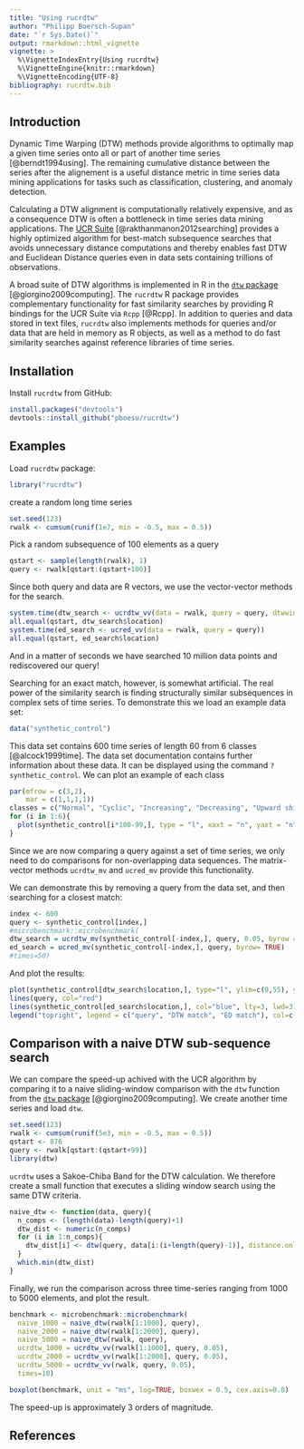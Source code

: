 ```yaml
---
title: "Using rucrdtw"
author: "Philipp Boersch-Supan"
date: "`r Sys.Date()`"
output: rmarkdown::html_vignette
vignette: >
  %\VignetteIndexEntry{Using rucrdtw}
  %\VignetteEngine{knitr::rmarkdown}
  %\VignetteEncoding{UTF-8}
bibliography: rucrdtw.bib
---
```


## Introduction
Dynamic Time Warping (DTW) methods provide algorithms to optimally map a given time series onto all or part of another time series [@berndt1994using]. The remaining cumulative distance between the series after the alignement is a useful distance metric in time series data mining applications for tasks such as classification, clustering, and anomaly detection. 

Calculating a DTW alignment is computationally relatively expensive, and as a consequence DTW is often a bottleneck in time series data mining applications. The [UCR Suite](http://www.cs.ucr.edu/~eamonn/UCRsuite.html) [@rakthanmanon2012searching] provides a highly optimized algorithm for best-match subsequence searches that avoids unnecessary distance computations and thereby enables fast DTW and Euclidean Distance queries even in data sets containing trillions of observations.
  
  A broad suite of DTW algorithms is implemented in R in the [`dtw` package](https://CRAN.R-project.org/package=dtw) [@giorgino2009computing]. The `rucrdtw` R package provides complementary functionality for fast similarity searches by providing R bindings for the UCR Suite via `Rcpp` [@Rcpp]. In addition to queries and data stored in text files, `rucrdtw` also implements methods for queries and/or data that are held in memory as R objects, as well as a method to do fast similarity searches against reference libraries of time series.

## Installation
Install `rucrdtw` from GitHub:

```r
install.packages("devtools")
devtools::install_github("pboesu/rucrdtw")
```

## Examples

Load `rucrdtw` package:
```r
library("rucrdtw")
```


create a random long time series
```r
set.seed(123)
rwalk <- cumsum(runif(1e7, min = -0.5, max = 0.5))
```
Pick a random subsequence of 100 elements as a query
```r
qstart <- sample(length(rwalk), 1)
query <- rwalk[qstart:(qstart+100)]
```
Since both query and data are R vectors, we use the vector-vector methods for the search.
```r
system.time(dtw_search <- ucrdtw_vv(data = rwalk, query = query, dtwwindow = 0.05))
all.equal(qstart, dtw_search$location)
system.time(ed_search <- ucred_vv(data = rwalk, query = query))
all.equal(qstart, ed_search$location)
```
And in a matter of seconds we have searched 10 million data points and rediscovered our query!

Searching for an exact match, however, is somewhat artificial. The real power of the similarity search is finding structurally similar subsequences in complex sets of time series. To demonstrate this we load an example data set:

```r
data("synthetic_control")
```

This data set contains 600 time series of length 60 from 6 classes [@alcock1999time]. The data set documentation contains further information about these data. It can be displayed using the command `?synthetic_control`. We can plot an example of each class 

```r
par(mfrow = c(3,2),
    mar = c(1,1,1,1))
classes = c("Normal", "Cyclic", "Increasing", "Decreasing", "Upward shift", "Downward shift")
for (i in 1:6){
  plot(synthetic_control[i*100-99,], type = "l", xaxt = "n", yaxt = "n", ylab="", xlab = "", bty="n", main=classes[i])
}
```

Since we are now comparing a query against a set of time series, we only need to do comparisons for non-overlapping data sequences. The matrix-vector methods `ucrdtw_mv` and `ucred_mv` provide this functionality.

We can demonstrate this by removing a query from the data set, and then searching for a closest match:
```r
index <- 600
query <- synthetic_control[index,]
#microbenchmark::microbenchmark(
dtw_search = ucrdtw_mv(synthetic_control[-index,], query, 0.05, byrow = TRUE)
ed_search = ucred_mv(synthetic_control[-index,], query, byrow= TRUE)
#times=50)
```
And plot the results:
```r
plot(synthetic_control[dtw_search$location,], type="l", ylim=c(0,55), ylab="")
lines(query, col="red")
lines(synthetic_control[ed_search$location,], col="blue", lty=3, lwd=3)
legend("topright", legend = c("query", "DTW match", "ED match"), col=c("red", "black", "blue"), lty=c(1,1,3), bty="n")
```

## Comparison with a naive DTW sub-sequence search
We can compare the speed-up achived with the UCR algorithm by comparing it to a naive sliding-window comparison with the `dtw` function from the [`dtw` package](https://CRAN.R-project.org/package=dtw) [@giorgino2009computing]. We create another time series and load `dtw`.

```r
set.seed(123)
rwalk <- cumsum(runif(5e3, min = -0.5, max = 0.5))
qstart <- 876
query <- rwalk[qstart:(qstart+99)]
library(dtw)
```
`ucrdtw` uses a Sakoe-Chiba Band for the DTW calculation. We therefore create a small function that executes a sliding window search using the same DTW criteria.

```r
naive_dtw <- function(data, query){
  n_comps <- (length(data)-length(query)+1)
  dtw_dist <- numeric(n_comps)
  for (i in 1:n_comps){
    dtw_dist[i] <- dtw(query, data[i:(i+length(query)-1)], distance.only = TRUE, window.type="sakoechiba", window.size=5)$distance
  }
  which.min(dtw_dist)
}
```

Finally, we run the comparison across three time-series ranging from 1000 to 5000 elements, and plot the result.
```r
benchmark <- microbenchmark::microbenchmark(
  naive_1000 = naive_dtw(rwalk[1:1000], query),
  naive_2000 = naive_dtw(rwalk[1:2000], query),
  naive_5000 = naive_dtw(rwalk, query),
  ucrdtw_1000 = ucrdtw_vv(rwalk[1:1000], query, 0.05),
  ucrdtw_2000 = ucrdtw_vv(rwalk[1:2000], query, 0.05),
  ucrdtw_5000 = ucrdtw_vv(rwalk, query, 0.05),
  times=10)

boxplot(benchmark, unit = "ms", log=TRUE, boxwex = 0.5, cex.axis=0.8)
```

The speed-up is approximately 3 orders of magnitude.

## References
